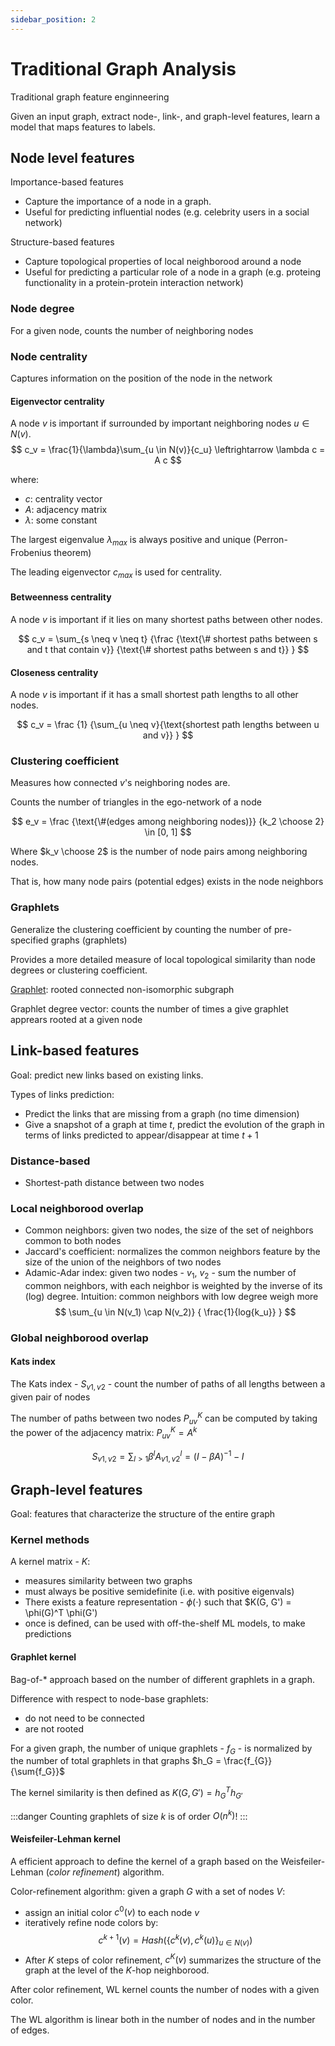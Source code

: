 ```yaml
---
sidebar_position: 2
---
```


# Traditional Graph Analysis

Traditional graph feature enginneering

Given an input graph, extract node-, link-, and graph-level features, learn a model that maps features to labels.

## Node level features

Importance-based features
- Capture the importance of a node in a graph.
- Useful for predicting influential nodes (e.g. celebrity users in a social network)

Structure-based features
- Capture topological properties of local neighborood around a node
- Useful for predicting a particular role of a node in a graph (e.g. proteing functionality in a protein-protein interaction network)

### Node degree

For a given node, counts the number of neighboring nodes 

### Node centrality

Captures information on the position of the node in the network

#### Eigenvector centrality

A node $v$ is important if surrounded by important
neighboring nodes $u \in N(v)$.
$$
c_v = \frac{1}{\lambda}\sum_{u \in N(v)}{c_u}
\leftrightarrow
\lambda c = A c
$$

where:
- $c$: centrality vector
- $A$: adjacency matrix
- $\lambda$: some constant

The largest eigenvalue $\lambda_{max}$ is always positive and unique
(Perron-Frobenius theorem)

The leading eigenvector $c_{max}$ is used for centrality.

#### Betweenness centrality

A node $v$ is important if it lies on many shortest paths between other nodes.

$$
c_v = \sum_{s \neq v \neq t}
{\frac
  {\text{\# shortest paths between s and t that contain v}}
  {\text{\# shortest paths between s and t}}
}
$$

#### Closeness centrality

A node $v$ is important if it has a small shortest path lengths to all other nodes.

$$
c_v = \frac
  {1}
  {\sum_{u \neq v}{\text{shortest path lengths between u and v}} }
$$

### Clustering coefficient

Measures how connected $v$'s neighboring nodes are.

Counts the number of triangles in the ego-network of a node

$$
e_v = \frac
  {\text{\#(edges among neighboring nodes)}}
  {k_2 \choose 2}
  \in [0, 1]
$$

Where $k_v \choose 2$ is the number of node pairs among neighboring nodes. 

That is, how many node pairs (potential edges) exists in the node neighbors

### Graphlets

Generalize the clustering coefficient by counting the number of pre-specified graphs (graphlets)

Provides a more detailed measure of local topological similarity than node degrees or clustering coefficient.

[Graphlet](https://www.researchgate.net/publication/230827174/figure/fig2/AS:300409710235649@1448634664356/All-2-to-5-node-graphlets-They-contain-73-topologically-unique-node-orbits-In-a.png): rooted connected non-isomorphic subgraph

Graphlet degree vector: counts the number of times a give graphlet apprears rooted at a given node

## Link-based features

Goal: predict new links based on existing links.

Types of links prediction:
- Predict the links that are missing from a graph (no time dimension)
- Give a snapshot of a graph at time $t$, predict the evolution of the graph in terms of links predicted to appear/disappear at time $t+1$

### Distance-based

- Shortest-path distance between two nodes

### Local neighborood overlap

- Common neighbors: given two nodes, the size of the set of neighbors common to both nodes
- Jaccard's coefficient: normalizes the common neighbors feature by the size of the union of the neighbors of two nodes
- Adamic-Adar index: given two nodes - $v_1$, $v_2$ - sum the number of common neighbors, with each neighbor is weighted by the inverse of its (log) degree. Intuition: common neighbors with low degree weigh more
$$
\sum_{u \in N(v_1) \cap N(v_2)}
{
  \frac{1}{log{k_u}}
}
$$

### Global neighborood overlap

#### Kats index

The Kats index - $S_{v1, v2}$ - count the number of paths of all lengths between a given pair of nodes

The number of paths between two nodes $P_{uv}^{K}$ can be computed by taking the power of the adjacency matrix: $P_{uv}^{K} = A^{k}$

$$
S_{v1, v2} = 
\sum_{l>1}{\beta^l A^{l}_{v1,v2}} = 
(I - \beta A)^{-1} - I
$$

## Graph-level features

Goal: features that characterize the structure of the entire graph

### Kernel methods

A kernel matrix - $K$:
- measures similarity between two graphs
- must always be positive semidefinite (i.e. with positive eigenvals)
- There exists a feature representation - $\phi(\cdot)$ such that $K(G, G') = \phi(G)^T \phi(G')
- once is defined, can be used with off-the-shelf ML models, to make predictions

#### Graphlet kernel

Bag-of-* approach based on the number of different graphlets in a graph.

Difference with respect to node-base graphlets:
- do not need to be connected
- are not rooted

For a given graph, the number of unique graphlets - $f_G$ - is normalized by the number of total graphlets in that graphs $h_G = \frac{f_{G}}{\sum{f_G}}$

The kernel similarity is then defined as $K(G, G') = h_G^T h_{G'}$

:::danger
Counting graphlets of size $k$ is of order $O(n^k)$!
:::

#### Weisfeiler-Lehman kernel

A efficient approach to define the kernel of a graph based on the Weisfeiler-Lehman (*color refinement*) algorithm.

Color-refinement algorithm: given a graph $G$ with a set of nodes $V$:
- assign an initial color $c^{0}(v)$ to each node $v$
- iteratively refine node colors by:
$$
c^{k+1}(v) = Hash \left( 
  \{ c^k(v), c^k(u)\}_{u \in N(v)}
\right)
$$
- After $K$ steps of color refinement, $c^K(v)$ summarizes the structure of the graph at the level of the $K$-hop neighborood.

After color refinement, WL kernel counts the number of nodes with a given color.

The WL algorithm is linear both in the number of nodes and in the number of edges.
 


